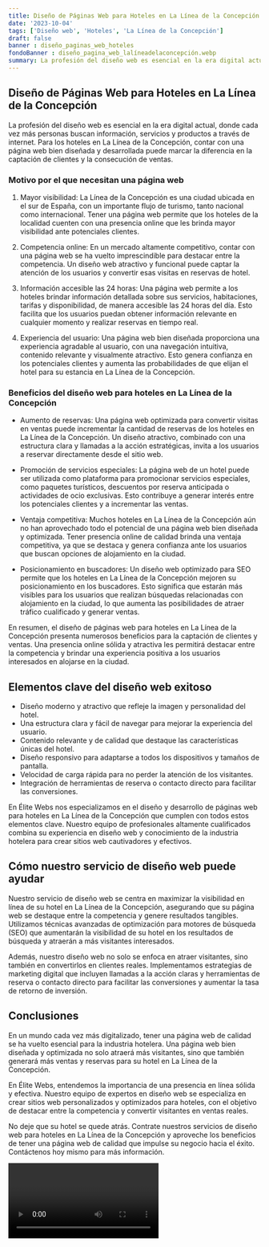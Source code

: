 ```yaml
---
title: Diseño de Páginas Web para Hoteles en La Línea de la Concepción
date: '2023-10-04'
tags: ['Diseño web', 'Hoteles', 'La Línea de la Concepción']
draft: false
banner : diseño_paginas_web_hoteles
fondoBanner : diseño_pagina_web_lalíneadelaconcepción.webp
summary: La profesión del diseño web es esencial en la era digital actual, donde cada vez más personas buscan información, servicios y productos a través de internet. Para los hoteles en La Línea de la Concepción, contar con una página web bien diseñada y desarrollada puede marcar la diferencia en la captación de clientes y la consecución de ventas.
---
```


## Diseño de Páginas Web para Hoteles en La Línea de la Concepción

La profesión del diseño web es esencial en la era digital actual, donde cada vez más personas buscan información, servicios y productos a través de internet. Para los hoteles en La Línea de la Concepción, contar con una página web bien diseñada y desarrollada puede marcar la diferencia en la captación de clientes y la consecución de ventas.

### Motivo por el que necesitan una página web

1. Mayor visibilidad: La Línea de la Concepción es una ciudad ubicada en el sur de España, con un importante flujo de turismo, tanto nacional como internacional. Tener una página web permite que los hoteles de la localidad cuenten con una presencia online que les brinda mayor visibilidad ante potenciales clientes.

2. Competencia online: En un mercado altamente competitivo, contar con una página web se ha vuelto imprescindible para destacar entre la competencia. Un diseño web atractivo y funcional puede captar la atención de los usuarios y convertir esas visitas en reservas de hotel.

3. Información accesible las 24 horas: Una página web permite a los hoteles brindar información detallada sobre sus servicios, habitaciones, tarifas y disponibilidad, de manera accesible las 24 horas del día. Esto facilita que los usuarios puedan obtener información relevante en cualquier momento y realizar reservas en tiempo real.

4. Experiencia del usuario: Una página web bien diseñada proporciona una experiencia agradable al usuario, con una navegación intuitiva, contenido relevante y visualmente atractivo. Esto genera confianza en los potenciales clientes y aumenta las probabilidades de que elijan el hotel para su estancia en La Línea de la Concepción.

### Beneficios del diseño web para hoteles en La Línea de la Concepción

- Aumento de reservas: Una página web optimizada para convertir visitas en ventas puede incrementar la cantidad de reservas de los hoteles en La Línea de la Concepción. Un diseño atractivo, combinado con una estructura clara y llamadas a la acción estratégicas, invita a los usuarios a reservar directamente desde el sitio web.

- Promoción de servicios especiales: La página web de un hotel puede ser utilizada como plataforma para promocionar servicios especiales, como paquetes turísticos, descuentos por reserva anticipada o actividades de ocio exclusivas. Esto contribuye a generar interés entre los potenciales clientes y a incrementar las ventas.

- Ventaja competitiva: Muchos hoteles en La Línea de la Concepción aún no han aprovechado todo el potencial de una página web bien diseñada y optimizada. Tener presencia online de calidad brinda una ventaja competitiva, ya que se destaca y genera confianza ante los usuarios que buscan opciones de alojamiento en la ciudad.

- Posicionamiento en buscadores: Un diseño web optimizado para SEO permite que los hoteles en La Línea de la Concepción mejoren su posicionamiento en los buscadores. Esto significa que estarán más visibles para los usuarios que realizan búsquedas relacionadas con alojamiento en la ciudad, lo que aumenta las posibilidades de atraer tráfico cualificado y generar ventas.

En resumen, el diseño de páginas web para hoteles en La Línea de la Concepción presenta numerosos beneficios para la captación de clientes y ventas. Una presencia online sólida y atractiva les permitirá destacar entre la competencia y brindar una experiencia positiva a los usuarios interesados en alojarse en la ciudad.

<GifSeo />

<Cta />

## Elementos clave del diseño web exitoso

- Diseño moderno y atractivo que refleje la imagen y personalidad del hotel.
- Una estructura clara y fácil de navegar para mejorar la experiencia del usuario.
- Contenido relevante y de calidad que destaque las características únicas del hotel.
- Diseño responsivo para adaptarse a todos los dispositivos y tamaños de pantalla.
- Velocidad de carga rápida para no perder la atención de los visitantes.
- Integración de herramientas de reserva o contacto directo para facilitar las conversiones.

En Élite Webs nos especializamos en el diseño y desarrollo de páginas web para hoteles en La Línea de la Concepción que cumplen con todos estos elementos clave. Nuestro equipo de profesionales altamente cualificados combina su experiencia en diseño web y conocimiento de la industria hotelera para crear sitios web cautivadores y efectivos.

## Cómo nuestro servicio de diseño web puede ayudar

Nuestro servicio de diseño web se centra en maximizar la visibilidad en línea de su hotel en La Línea de la Concepción, asegurando que su página web se destaque entre la competencia y genere resultados tangibles. Utilizamos técnicas avanzadas de optimización para motores de búsqueda (SEO) que aumentarán la visibilidad de su hotel en los resultados de búsqueda y atraerán a más visitantes interesados.

Además, nuestro diseño web no solo se enfoca en atraer visitantes, sino también en convertirlos en clientes reales. Implementamos estrategias de marketing digital que incluyen llamadas a la acción claras y herramientas de reserva o contacto directo para facilitar las conversiones y aumentar la tasa de retorno de inversión.

## Conclusiones

En un mundo cada vez más digitalizado, tener una página web de calidad se ha vuelto esencial para la industria hotelera. Una página web bien diseñada y optimizada no solo atraerá más visitantes, sino que también generará más ventas y reservas para su hotel en La Línea de la Concepción.

En Élite Webs, entendemos la importancia de una presencia en línea sólida y efectiva. Nuestro equipo de expertos en diseño web se especializa en crear sitios web personalizados y optimizados para hoteles, con el objetivo de destacar entre la competencia y convertir visitantes en ventas reales.

No deje que su hotel se quede atrás. Contrate nuestros servicios de diseño web para hoteles en La Línea de la Concepción y aproveche los beneficios de tener una página web de calidad que impulse su negocio hacia el éxito. Contáctenos hoy mismo para más información.

<Video />

<CtaBot job='Hoteles' city='La Línea de la Concepción'/>

<Gmaps query='La Línea de la Concepción+españa+maps' />